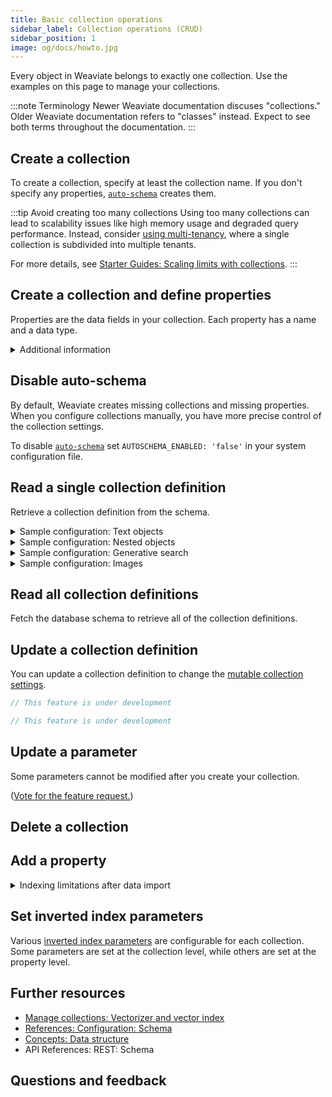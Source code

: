 ```yaml
---
title: Basic collection operations
sidebar_label: Collection operations (CRUD)
sidebar_position: 1
image: og/docs/howto.jpg
---
```



Every object in Weaviate belongs to exactly one collection. Use the examples on this page to manage your collections.

:::note Terminology
Newer Weaviate documentation discuses "collections." Older Weaviate documentation refers to "classes" instead. Expect to see both terms throughout the documentation.
:::

## Create a collection

To create a collection, specify at least the collection name. If you don't specify any properties, [`auto-schema`](../config-refs/schema/index.md#auto-schema) creates them.


<InitialCaps />

<Tabs groupId="languages">
  <TabItem value="py" label="Python Client v4">
    <FilteredTextBlock
      text={PyCode}
      startMarker="# START BasicCreateCollection"
      endMarker="# END BasicCreateCollection"
      language="py"
    />
  </TabItem>

<TabItem value="py3" label="Python Client v3">
  <FilteredTextBlock
    text={PyCodeV3}
    startMarker="# START BasicCreateCollection"
    endMarker="# END BasicCreateCollection"
    language="pyv3"
  />
</TabItem>

<TabItem value="js" label="JS/TS Client v3">
  <FilteredTextBlock
    text={TSCode}
    startMarker="// START BasicCreateCollection"
    endMarker="// END BasicCreateCollection"
    language="ts"
  />
</TabItem>

<TabItem value="js2" label="JS/TS Client v2">
  <FilteredTextBlock
    text={TSCodeLegacy}
    startMarker="// START BasicCreateCollection"
    endMarker="// END BasicCreateCollection"
    language="tsv2"
  />
</TabItem>

<TabItem value="java" label="Java">
  <FilteredTextBlock
    text={JavaCode}
    startMarker="// START BasicCreateCollection"
    endMarker="// END BasicCreateCollection"
    language="java"
  />
</TabItem>

<TabItem value="Java6" label="Java Client V6">
  <FilteredTextBlock
    text={JavaV6Code}
    startMarker="// START BasicCreateCollection"
    endMarker="// END BasicCreateCollection"
    language="java"
  />
</TabItem>

  <TabItem value="go" label="Go">
    <FilteredTextBlock
      text={GoCode}
      startMarker="// START BasicCreateCollection"
      endMarker="// END BasicCreateCollection"
      language="go"
    />
  </TabItem>
</Tabs>

:::tip Avoid creating too many collections
Using too many collections can lead to scalability issues like high memory usage and degraded query performance. Instead, consider [using multi-tenancy](/docs/weaviate/manage-collections/multi-tenancy), where a single collection is subdivided into multiple tenants.

For more details, see [Starter Guides: Scaling limits with collections](/docs/weaviate/starter-guides/managing-collections/collections-scaling-limits).
:::

<!--

<CollectionsCountLimit />
-->

## Create a collection and define properties

Properties are the data fields in your collection. Each property has a name and a data type.

<details>
  <summary>
    Additional information
  </summary>

Use properties to configure additional parameters such as data type, index characteristics, or tokenization.

For details, see:

- [References: Configuration: Schema](/docs/weaviate/config-refs/schema)
- <SkipLink href="/docs/weaviate/api/rest#tag/schema">
    API References: REST: Schema
  </SkipLink>
- [Available data types](../config-refs/datatypes.md)

</details>

<Tabs groupId="languages">
  <TabItem value="py" label="Python Client v4">
    <FilteredTextBlock
      text={PyCode}
      startMarker="# START CreateCollectionWithProperties"
      endMarker="# END CreateCollectionWithProperties"
      language="py"
    />
  </TabItem>

<TabItem value="py3" label="Python Client v3">
  <FilteredTextBlock
    text={PyCodeV3}
    startMarker="# START CreateCollectionWithProperties"
    endMarker="# END CreateCollectionWithProperties"
    language="pyv3"
  />
</TabItem>

<TabItem value="js" label="JS/TS Client v3">
  <FilteredTextBlock
    text={TSCode}
    startMarker="// START CreateCollectionWithProperties"
    endMarker="// END CreateCollectionWithProperties"
    language="ts"
  />
</TabItem>

<TabItem value="js2" label="JS/TS Client v2">
  <FilteredTextBlock
    text={TSCodeLegacy}
    startMarker="// START CreateCollectionWithProperties"
    endMarker="// END CreateCollectionWithProperties"
    language="tsv2"
  />
</TabItem>

<TabItem value="java" label="Java">
  <FilteredTextBlock
    text={JavaCode}
    startMarker="// START CreateCollectionWithProperties"
    endMarker="// END CreateCollectionWithProperties"
    language="java"
  />
</TabItem>

</Tabs>

## Disable auto-schema

By default, Weaviate creates missing collections and missing properties. When you configure collections manually, you have more precise control of the collection settings.

To disable [`auto-schema`](../config-refs/schema/index.md#auto-schema) set `AUTOSCHEMA_ENABLED: 'false'` in your system configuration file.

## Read a single collection definition

Retrieve a collection definition from the schema.

<Tabs groupId="languages">
  <TabItem value="py" label="Python Client v4">
    <FilteredTextBlock
      text={PyCode}
      startMarker="# START ReadOneCollection"
      endMarker="# END ReadOneCollection"
      language="py"
    />
  </TabItem>
  <TabItem value="py3" label="Python Client v3">
    <FilteredTextBlock
      text={PyCodeV3}
      startMarker="# START ReadOneCollection"
      endMarker="# END ReadOneCollection"
      language="pyv3"
    />
  </TabItem>

<TabItem value="js" label="JS/TS Client v3">
  <FilteredTextBlock
    text={TSCode}
    startMarker="// START ReadOneCollection"
    endMarker="// END ReadOneCollection"
    language="ts"
  />
</TabItem>

<TabItem value="js2" label="JS/TS Client v2">
  <FilteredTextBlock
    text={TSCodeLegacy}
    startMarker="// START ReadOneCollection"
    endMarker="// END ReadOneCollection"
    language="tsv2"
  />
</TabItem>

<TabItem value="java" label="Java">
  <FilteredTextBlock
    text={JavaCode}
    startMarker="// START ReadOneCollection"
    endMarker="// END ReadOneCollection"
    language="java"
  />
</TabItem>

  <TabItem value="go" label="Go">
    <FilteredTextBlock
      text={GoCode}
      startMarker="// START ReadOneCollection"
      endMarker="// END ReadOneCollection"
      language="go"
    />
  </TabItem>
</Tabs>

<details>
  <summary>Sample configuration: Text objects</summary>

This configuration for text objects defines the following:

- The collection name (`Article`)
- The vectorizer module (`text2vec-cohere`) and model (`embed-multilingual-v2.0`)
- A set of properties (`title`, `body`) with `text` data types.

```json
{
  "class": "Article",
  "vectorizer": "text2vec-cohere",
  "moduleConfig": {
    "text2vec-cohere": {
      "model": "embed-multilingual-v2.0"
    }
  },
  "properties": [
    {
      "name": "title",
      "dataType": ["text"]
    },
    {
      "name": "body",
      "dataType": ["text"]
    }
  ]
}
```

</details>

<details>
  <summary>Sample configuration: Nested objects</summary>

:::info Added in `v1.22`
:::

This configuration for nested objects defines the following:

- The collection name (`Person`)
- The vectorizer module (`text2vec-huggingface`)
- A set of properties (`last_name`, `address`)

  - `last_name` has `text` data type
  - `address` has `object` data type

- The `address` property has two nested properties (`street` and `city`)

```json
{
  "class": "Person",
  "vectorizer": "text2vec-huggingface",
  "properties": [
    {
      "dataType": ["text"],
      "name": "last_name"
    },
    {
      "dataType": ["object"],
      "name": "address",
      "nestedProperties": [
        { "dataType": ["text"], "name": "street" },
        { "dataType": ["text"], "name": "city" }
      ]
    }
  ]
}
```

</details>

<details>
  <summary>Sample configuration: Generative search</summary>

This configuration for [retrieval augmented generation](../search/generative.md) defines the following:

- The collection name (`Article`)
- The default vectorizer module (`text2vec-openai`)
- The generative module (`generative-openai`)
- A set of properties (`title`, `chunk`, `chunk_no` and `url`)
- The tokenization option for the `url` property
- The vectorization option (`skip` vectorization) for the `url` property

```json
{
  "class": "Article",
  "vectorizer": "text2vec-openai",
  "vectorIndexConfig": {
    "distance": "cosine"
  },
  "moduleConfig": {
    "generative-openai": {}
  },
  "properties": [
    {
      "name": "title",
      "dataType": ["text"]
    },
    {
      "name": "chunk",
      "dataType": ["text"]
    },
    {
      "name": "chunk_no",
      "dataType": ["int"]
    },
    {
      "name": "url",
      "dataType": ["text"],
      "tokenization": "field",
      "moduleConfig": {
        "text2vec-openai": {
          "skip": true
        }
      }
    }
  ]
}
```

</details>

<details>
  <summary>Sample configuration: Images</summary>

This configuration for image search defines the following:

- The collection name (`Image`)
- The vectorizer module (`img2vec-neural`)

  - The `image` property configures collection to store image data.

- The vector index distance metric (`cosine`)
- A set of properties (`image`), with the `image` property set as `blob`.

For image searches, see [Image search](../search/image.md).

```json
{
  "class": "Image",
  "vectorizer": "img2vec-neural",
  "vectorIndexConfig": {
    "distance": "cosine"
  },
  "moduleConfig": {
    "img2vec-neural": {
      "imageFields": ["image"]
    }
  },
  "properties": [
    {
      "name": "image",
      "dataType": ["blob"]
    }
  ]
}
```

</details>

## Read all collection definitions

Fetch the database schema to retrieve all of the collection definitions.

<Tabs groupId="languages">
  <TabItem value="py" label="Python Client v4">
    <FilteredTextBlock
      text={PyCode}
      startMarker="# START ReadAllCollections"
      endMarker="# END ReadAllCollections"
      language="py"
    />
  </TabItem>

<TabItem value="py3" label="Python Client v3">
  <FilteredTextBlock
    text={PyCodeV3}
    startMarker="# START ReadAllCollections"
    endMarker="# END ReadAllCollections"
    language="pyv3"
  />
</TabItem>

<TabItem value="js" label="JS/TS Client v3">
  <FilteredTextBlock
    text={TSCode}
    startMarker="// START ReadAllCollections"
    endMarker="// END ReadAllCollections"
    language="ts"
  />
</TabItem>

<TabItem value="js2" label="JS/TS Client v2">
  <FilteredTextBlock
    text={TSCodeLegacy}
    startMarker="// START ReadAllCollections"
    endMarker="// END ReadAllCollections"
    language="tsv2"
  />
</TabItem>

<TabItem value="java" label="Java">
  <FilteredTextBlock
    text={JavaCode}
    startMarker="// START ReadAllCollections"
    endMarker="// END ReadAllCollections"
    language="java"
  />
</TabItem>

  <TabItem value="go" label="Go">
    <FilteredTextBlock
      text={GoCode}
      startMarker="// START ReadAllCollections"
      endMarker="// END ReadAllCollections"
      language="go"
    />
  </TabItem>
</Tabs>

## Update a collection definition


<RaftRFChangeWarning />

You can update a collection definition to change the [mutable collection settings](../config-refs/schema/index.md#mutability).

<Tabs groupId="languages">
  <TabItem value="py" label="Python Client v4">
    <FilteredTextBlock
      text={PyCode}
      startMarker="# START UpdateCollection"
      endMarker="# END UpdateCollection"
      language="py"
    />
  </TabItem>

<TabItem value="py3" label="Python Client v3">
  <FilteredTextBlock
    text={PyCodeV3}
    startMarker="# START UpdateCollection"
    endMarker="# END UpdateCollection"
    language="pyv3"
  />
</TabItem>

<TabItem value="js" label="JS/TS Client v3">
  <FilteredTextBlock
    text={TSCode}
    startMarker="// START UpdateCollection"
    endMarker="// END UpdateCollection"
    language="ts"
  />
</TabItem>

<TabItem value="js2" label="JS/TS Client v2">
  <FilteredTextBlock
    text={TSCodeLegacy}
    startMarker="// START UpdateCollection"
    endMarker="// END UpdateCollection"
    language="tsv2"
  />
</TabItem>

  <TabItem value="java" label="Java">

```java
// This feature is under development
```

  </TabItem>

  <TabItem value="go" label="Go">

```go
// This feature is under development
```

  </TabItem>
</Tabs>

## Update a parameter

Some parameters cannot be modified after you create your collection.

<Tabs groupId="languages">
  <TabItem value="py" label="Python Client v4">
    <FilteredTextBlock
      text={PyCode}
      startMarker="# START ModifyParam"
      endMarker="# END ModifyParam"
      language="py"
    />
  </TabItem>

<TabItem value="py3" label="Python Client v3">
  <FilteredTextBlock
    text={PyCodeV3}
    startMarker="# START ModifyParam"
    endMarker="# END ModifyParam"
    language="pyv3"
  />
</TabItem>

<TabItem value="js" label="JS/TS Client v3">
  <FilteredTextBlock
    text={TSCode}
    startMarker="// START ModifyParam"
    endMarker="// END ModifyParam"
    language="ts"
  />
</TabItem>

  <TabItem value="js2" label="JS/TS Client v2">

([Vote for the feature request.](https://github.com/weaviate/typescript-client/issues/72))

  </TabItem>
</Tabs>

## Delete a collection


<CautionSchemaDeleteClass />

## Add a property

<details>
  <summary>
    Indexing limitations after data import
  </summary>

There are no index limitations when you add collection properties before you import data.

If you add a new property after you import data, there is an impact on indexing.<br/><br/>

Property indexes are built at import time. If you add a new property after importing some data, pre-existing objects index aren't automatically updated to add the new property. This means pre-existing objects aren't added to the new property index. Queries may return unexpected results because the index only includes new objects.<br/><br/>

To create an index that includes all of the objects in a collection, do one of the following:

- New collections: Add all of the collection's properties before importing objects.
- Existing collections: Export the existing data from the collection. Re-create it with the new property. Import the data into the updated collection.

We are working on a re-indexing API to allow you to re-index the data after adding a property. This will be available in a future release.

</details>


<CodeSchemaAddProperties />

## Set inverted index parameters

Various [inverted index parameters](../config-refs/schema/index.md#invertedindexconfig) are configurable for each collection. Some parameters are set at the collection level, while others are set at the property level.

<Tabs groupId="languages">
  <TabItem value="py" label="Python Client v4">
    <FilteredTextBlock
      text={PyCode}
      startMarker="# START SetInvertedIndexParams"
      endMarker="# END SetInvertedIndexParams"
      language="py"
    />
  </TabItem>

  <TabItem value="py3" label="Python Client v3">
    <FilteredTextBlock
      text={PyCodeV3}
      startMarker="# START SetInvertedIndexParams"
      endMarker="# END SetInvertedIndexParams"
      language="pyv3"
    />
  </TabItem>

  <TabItem value="js" label="JS/TS Client v3">
    <FilteredTextBlock
      text={TSCode}
      startMarker="// START SetInvertedIndexParams"
      endMarker="// END SetInvertedIndexParams"
      language="ts"
    />
  </TabItem>

  <TabItem value="js2" label="JS/TS Client v2">
    <FilteredTextBlock
      text={TSCodeLegacy}
      startMarker="// START SetInvertedIndexParams"
      endMarker="// END SetInvertedIndexParams"
      language="tsv2"
    />
  </TabItem>
</Tabs>

## Further resources

- [Manage collections: Vectorizer and vector index](./vector-config.mdx)
- [References: Configuration: Schema](/docs/weaviate/config-refs/schema)
- [Concepts: Data structure](../concepts/data.md)
- <SkipLink href="/docs/weaviate/api/rest#tag/schema/post/schema">
    API References: REST: Schema
  </SkipLink>

## Questions and feedback


<DocsFeedback />
